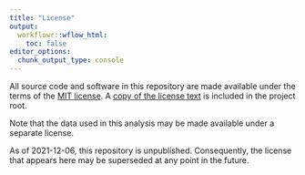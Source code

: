 ```yaml
---
title: "License"
output:
  workflowr::wflow_html:
    toc: false
editor_options:
  chunk_output_type: console
---
```


All source code and software in this repository are made available
under the terms of the
[MIT license](https://opensource.org/licenses/mit-license.html). A [copy of the license text](../LICENSE) is included in the project root.

Note that the data used in this analysis may be made available under a separate license.

As of 2021-12-06, this repository is unpublished. Consequently, the license that appears here may be superseded at any point in the future.
